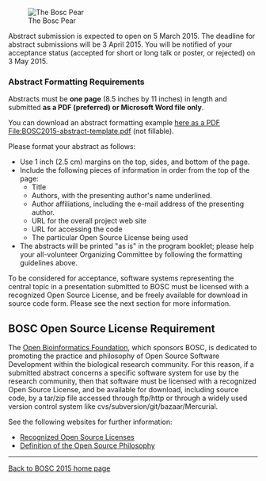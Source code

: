 [[Image:Pear.png|right|The Bosc Pear]]

Abstract submission is expected to open on 5 March 2015. The deadline for abstract submissions will be 3 April 2015. You will be notified of your acceptance status (accepted for short or long talk or poster, or rejected) on 3 May 2015.

=== Abstract Formatting Requirements ===
Abstracts must be '''one page''' (8.5 inches by 11 inches) in length and submitted '''as a PDF (preferred) or Microsoft Word file only'''.

You can download an abstract formatting example [[here as a PDF File:BOSC2015-abstract-template.pdf]] (not fillable).

Please format your abstract as follows:
* Use 1 inch (2.5 cm) margins on the top, sides, and bottom of the page.
* Include the following pieces of information in order from the top of the page:
** Title
** Authors, with the presenting author's name underlined.
** Author affiliations, including the e-mail address of the presenting author.
** URL for the overall project web site
** URL for accessing the code
** The particular Open Source License being used
* The abstracts will be printed "as is" in the program booklet; please help your all-volunteer Organizing Committee by following the formatting guidelines above.

To be considered for acceptance, software systems representing the central topic in a presentation submitted to BOSC must be licensed with a recognized Open Source License, and be freely available for download in source code form. Please see the next section for more information.

== BOSC Open Source License Requirement ==

The [[OBF|Open Bioinformatics Foundation]], which sponsors BOSC, is dedicated to promoting the practice and philosophy of Open Source Software Development within the biological research community. For this reason, if a submitted abstract concerns a specific software system for use by the research community, then that software must be licensed with a recognized Open Source License, and be available for download, including source code, by a tar/zip file accessed through ftp/http or through a widely used version control system like cvs/subversion/git/bazaar/Mercurial.

See the following websites for further information:
* [http://www.opensource.org/licenses/ Recognized Open Source Licenses]
* [http://www.opensource.org/docs/definition.php Definition of the Open Source Philosophy]

----
[[BOSC_2015|Back to BOSC 2015 home page]]